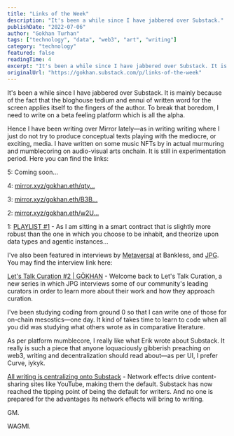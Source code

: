 ```yaml
---
title: "Links of the Week"
description: "It's been a while since I have jabbered over Substack."
publishDate: "2022-07-06"
author: "Gokhan Turhan"
tags: ["technology", "data", "web3", "art", "writing"]
category: "technology"
featured: false
readingTime: 4
excerpt: "It's been a while since I have jabbered over Substack. It is mainly because of the fact that the bloghouse tedium and ennui of written word for the screen applies itself to the fingers of the author...."
originalUrl: "https://gokhan.substack.com/p/links-of-the-week"
---
```


It's been a while since I have jabbered over Substack. It is mainly because of the fact that the bloghouse tedium and ennui of written word for the screen applies itself to the fingers of the author. To break that boredom, I need to write on a beta feeling platform which is all the alpha.

Hence I have been writing over Mirror lately—as in writing writing where I just do not try to produce conceptual texts playing with the mediocre, or exciting, media. I have written on some music NFTs by in actual murmuring and mumblecoring on audio-visual arts onchain. It is still in experimentation period. Here you can find the links:

<TwitterEmbed url="https://twitter.com/i/status/1543894542272921602" />

5: Coming soon...

4: [mirror.xyz/gokhan.eth/qty…](https://mirror.xyz/gokhan.eth/qty)

3: [mirror.xyz/gokhan.eth/B3B…](https://mirror.xyz/gokhan.eth/B3BdXU4LgOc-jaJQsBcaBXqLGJ5EwvYNt-ydv-ZMXZs)

2: [mirror.xyz/gokhan.eth/w2U…](https://mirror.xyz/gokhan.eth/w2UbGz8B51MXUnktoCQrbU5XAsS3pbzhiBiEl4qetro)

1: [PLAYLIST #1](https://mirror.xyz/gokhan.eth/giPRmO1pV5koJ_qFl2P4q0StbTlYj4_iUli6e6sz0Hg) - As I am sitting in a smart contract that is slightly more robust than the one in which you choose to be inhabit, and theorize upon data types and agentic instances...

I've also been featured in interviews by [Metaversal](https://metaversal.banklesshq.com/) at Bankless, and [JPG](http://jpg.space). You may find the interview link here:

[Let's Talk Curation #2 | GÖKHAN](https://jpg.mirror.xyz/eAZi6PglxjMALBw2Mk4cnJxdxPGv6Bpcr5irWZp91Wc) - Welcome back to Let's Talk Curation, a new series in which JPG interviews some of our community's leading curators in order to learn more about their work and how they approach curation.

<TwitterEmbed url="https://twitter.com/i/status/1541814043912146944" />

I've been studying coding from ground 0 so that I can write one of those for on-chain mesostics—one day. It kind of takes time to learn to code when all you did was studying what others wrote as in comparative literature.

As per platform mumblecore, I really like what Erik wrote about Substack. It really is such a piece that anyone loquaciously gibberish preaching on web3, writing and decentralization should read about—as per UI, I prefer Curve, iykyk.

[All writing is centralizing onto Substack](https://erikhoel.substack.com/p/all-writing-is-centralizing-onto) - Network effects drive content-sharing sites like YouTube, making them the default. Substack has now reached the tipping point of being the default for writers. And no one is prepared for the advantages its network effects will bring to writing.

<TwitterEmbed url="https://twitter.com/i/status/1539617141598593024" />

GM.

WAGMI.